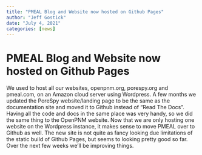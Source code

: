 ```yaml
---
title: "PMEAL Blog and Website now hosted on Github Pages"
author: "Jeff Gostick"
date: "July 4, 2021"
categories: [news]
---
```


# PMEAL Blog and Website now hosted on Github Pages

We used to host all our websites, openpnm.org, porespy.org and pmeal.com, on an Amazon cloud server using Wordpress.  A few months we updated the PoreSpy website/landing page to be the same as the documentation site and moved it to Github instead of "Read The Docs".  Having all the code and docs in the same place was very handy, so we did the same thing to the OpenPNM website.  Now that we are only hosting one website on the Wordpress instance, it makes sense to move PMEAL over to Github as well.  The new site is not quite as fancy looking due limitations of the static build of Github Pages, but seems to looking pretty good so far.  Over the next few weeks we'll be improving things.
